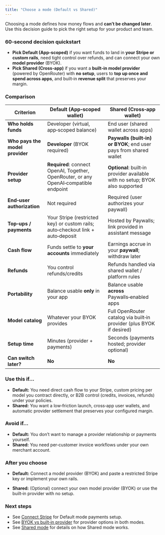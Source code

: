 ```yaml
---
title: "Choose a mode (Default vs Shared)"
---
```


Choosing a mode defines how money flows and **can’t be changed later**. Use this decision guide to pick the right setup for your product and team.

### 60‑second decision quickstart

- **Pick Default (App‑scoped)** if you want funds to land in **your Stripe or custom rails**, need tight control over refunds, and can connect your own **model provider** (BYOK).
- **Pick Shared (Cross‑app)** if you want a **built‑in model provider** (powered by OpenRouter) with **no setup**, users to **top up once and spend across apps**, and built‑in **revenue split** that preserves your margin.

### Comparison

| Criterion                       | Default (App‑scoped wallet)                                                           | Shared (Cross‑app wallet)                                                    |
| ------------------------------- | ------------------------------------------------------------------------------------- | ---------------------------------------------------------------------------- |
| **Who holds funds**             | Developer (virtual, app‑scoped balance)                                               | End user (shared wallet across apps)                                         |
| **Who pays the model provider** | **Developer** (BYOK required)                                                         | **Paywalls (built‑in) or BYOK**; end user pays from shared wallet            |
| **Provider setup**              | **Required**: connect OpenAI, Together, OpenRouter, or any OpenAI‑compatible endpoint | **Optional**: built‑in provider available with no setup; BYOK also supported |
| **End‑user authorization**      | Not required                                                                          | Required (user authorizes your paywall)                                      |
| **Top‑ups / payments**          | Your Stripe (restricted key) or custom rails; auto‑checkout link + auto‑deposit       | Hosted by Paywalls; link provided in assistant message                       |
| **Cash flow**                   | Funds settle to **your accounts** immediately                                         | Earnings accrue in your **paywall**; withdraw later                          |
| **Refunds**                     | You control refunds/credits                                                           | Refunds handled via shared wallet / platform rules                           |
| **Portability**                 | Balance usable **only** in your app                                                   | Balance usable **across** Paywalls‑enabled apps                              |
| **Model catalog**               | Whatever your BYOK provides                                                           | Full OpenRouter catalog via built‑in provider (plus BYOK if desired)         |
| **Setup time**                  | Minutes (provider + payments)                                                         | Seconds (payments hosted; provider optional)                                 |
| **Can switch later?**           | **No**                                                                                | **No**                                                                       |

### Use this if…

- **Default:** You need direct cash flow to your Stripe, custom pricing per model you contract directly, or B2B control (credits, invoices, refunds) under your policies.
- **Shared:** You want a low‑friction launch, cross‑app user wallets, and automatic provider settlement that preserves your configured margin.

### Avoid if…

- **Default:** You don’t want to manage a provider relationship or payments yourself.
- **Shared:** You need per‑customer invoice workflows under your own merchant account.

### After you choose

- **Default:** Connect a model provider (BYOK) and paste a restricted Stripe key or implement your own rails.

- **Shared:** (Optional) connect your own model provider (BYOK) or use the built‑in provider with no setup.

### Next steps

- See [Connect Stripe](/how-to-guides/connect-stripe) for Default mode payments setup.
- See [BYOK vs built‑in provider](/how-to-guides/byok-vs-built-in-provider) for provider options in both modes.
- See [Shared mode](/how-to-guides/shared-mode) for details on how Shared mode works.

